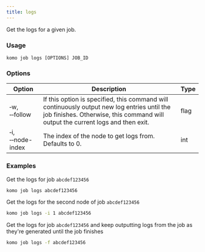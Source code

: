 ```yaml
---
title: logs
---
```


Get the logs for a given job.

### Usage

`komo job logs [OPTIONS] JOB_ID`

### Options

| Option                                | Description                                                                                                                                                                    | Type |
| ------------------------------------- | ------------------------------------------------------------------------------------------------------------------------------------------------------------------------------ | ---- |
| &#x2011;w, &#x2011;&#x2011;follow     | If this option is specified, this command will continuously output new log entries until the job finishes. Otherwise, this command will output the current logs and then exit. | flag |
| &#x2011;i, &#x2011;&#x2011;node-index | The index of the node to get logs from. Defaults to 0.                                                                                                                         | int  |

### Examples

Get the logs for job `abcdef123456`

```bash
komo job logs abcdef123456
```

Get the logs for the second node of job `abcdef123456`

```bash
komo job logs -i 1 abcdef123456
```

Get the logs for job `abcdef123456` and keep outputting logs from the job as they're generated until the job finishes

```bash
komo job logs -f abcdef123456
```
